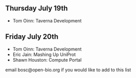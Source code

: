 ==Thursday July 19th==

* Tom Oinn: Taverna Development

==Friday July 20th==

* Tom Oinn: Taverna Development
* Eric Jain: Mashing Up UniProt
* Shawn Houston: Compute Portal

email bosc@open-bio.org if you would like to add to this list